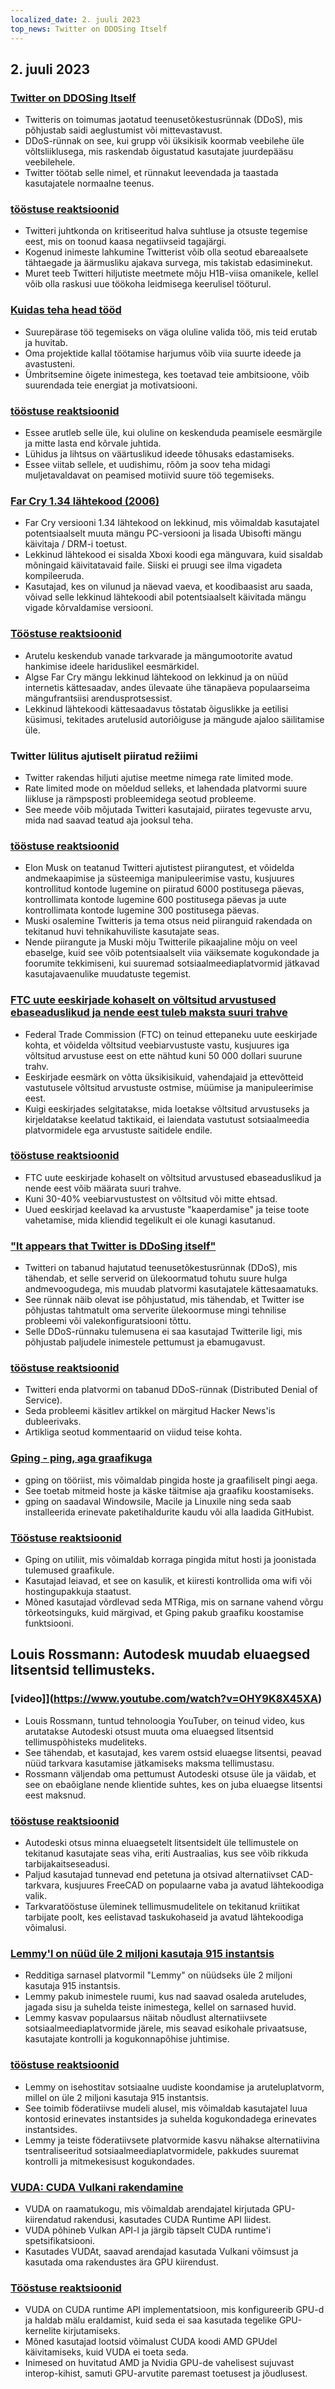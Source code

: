 ```yaml
---
localized_date: 2. juuli 2023
top_news: Twitter on DDOSing Itself
---
```


## 2. juuli 2023

### [Twitter on DDOSing Itself](https://sfba.social/@sysop408/110639435788921057)

- Twitteris on toimumas jaotatud teenusetõkestusrünnak (DDoS), mis põhjustab saidi aeglustumist või mittevastavust.
- DDoS-rünnak on see, kui grupp või üksikisik koormab veebilehe üle võltsliiklusega, mis raskendab õigustatud kasutajate juurdepääsu veebilehele.
- Twitter töötab selle nimel, et rünnakut leevendada ja taastada kasutajatele normaalne teenus.

### [tööstuse reaktsioonid](http://news.ycombinator.com/item?id=36553236)

- Twitteri juhtkonda on kritiseeritud halva suhtluse ja otsuste tegemise eest, mis on toonud kaasa negatiivseid tagajärgi.
- Kogenud inimeste lahkumine Twitterist võib olla seotud ebareaalsete tähtaegade ja äärmusliku ajakava survega, mis takistab edasiminekut.
- Muret teeb Twitteri hiljutiste meetmete mõju H1B-viisa omanikele, kellel võib olla raskusi uue töökoha leidmisega keerulisel tööturul.

### [Kuidas teha head tööd](http://paulgraham.com/greatwork.html)

- Suurepärase töö tegemiseks on väga oluline valida töö, mis teid erutab ja huvitab.
- Oma projektide kallal töötamise harjumus võib viia suurte ideede ja avastusteni.
- Ümbritsemine õigete inimestega, kes toetavad teie ambitsioone, võib suurendada teie energiat ja motivatsiooni.

### [tööstuse reaktsioonid](http://news.ycombinator.com/item?id=36550615)

- Essee arutleb selle üle, kui oluline on keskenduda peamisele eesmärgile ja mitte lasta end kõrvale juhtida.
- Lühidus ja lihtsus on väärtuslikud ideede tõhusaks edastamiseks.
- Essee viitab sellele, et uudishimu, rõõm ja soov teha midagi muljetavaldavat on peamised motiivid suure töö tegemiseks.

### [Far Cry 1.34 lähtekood (2006)](https://archive.org/details/far-cry-1.34-complete)

- Far Cry versiooni 1.34 lähtekood on lekkinud, mis võimaldab kasutajatel potentsiaalselt muuta mängu PC-versiooni ja lisada Ubisofti mängu käivitaja / DRM-i toetust.
- Lekkinud lähtekood ei sisalda Xboxi koodi ega mänguvara, kuid sisaldab mõningaid käivitatavaid faile. Siiski ei pruugi see ilma vigadeta kompileeruda.
- Kasutajad, kes on vilunud ja näevad vaeva, et koodibaasist aru saada, võivad selle lekkinud lähtekoodi abil potentsiaalselt käivitada mängu vigade kõrvaldamise versiooni.

### [Tööstuse reaktsioonid](http://news.ycombinator.com/item?id=36547801)

- Arutelu keskendub vanade tarkvarade ja mängumootorite avatud hankimise ideele hariduslikel eesmärkidel.
- Algse Far Cry mängu lekkinud lähtekood on lekkinud ja on nüüd internetis kättesaadav, andes ülevaate ühe tänapäeva populaarseima mängufrantsiisi arendusprotsessist.
- Lekkinud lähtekoodi kättesaadavus tõstatab õiguslikke ja eetilisi küsimusi, tekitades arutelusid autoriõiguse ja mängude ajaloo säilitamise üle.

### Twitter lülitus ajutiselt piiratud režiimi

- Twitter rakendas hiljuti ajutise meetme nimega rate limited mode.
- Rate limited mode on mõeldud selleks, et lahendada platvormi suure liikluse ja rämpsposti probleemidega seotud probleeme.
- See meede võib mõjutada Twitteri kasutajaid, piirates tegevuste arvu, mida nad saavad teatud aja jooksul teha.

### [tööstuse reaktsioonid](http://news.ycombinator.com/item?id=36552324)

- Elon Musk on teatanud Twitteri ajutistest piirangutest, et võidelda andmekaapimise ja süsteemiga manipuleerimise vastu, kusjuures kontrollitud kontode lugemine on piiratud 6000 postitusega päevas, kontrollimata kontode lugemine 600 postitusega päevas ja uute kontrollimata kontode lugemine 300 postitusega päevas.
- Muski osalemine Twitteris ja tema otsus neid piiranguid rakendada on tekitanud huvi tehnikahuviliste kasutajate seas.
- Nende piirangute ja Muski mõju Twitterile pikaajaline mõju on veel ebaselge, kuid see võib potentsiaalselt viia väiksemate kogukondade ja foorumite tekkimiseni, kui suuremad sotsiaalmeediaplatvormid jätkavad kasutajavaenulike muudatuste tegemist.

### [FTC uute eeskirjade kohaselt on võltsitud arvustused ebaseaduslikud ja nende eest tuleb maksta suuri trahve](https://www.washingtonpost.com/technology/2023/06/30/fake-reviews-online-ftc/)

- Federal Trade Commission (FTC) on teinud ettepaneku uute eeskirjade kohta, et võidelda võltsitud veebiarvustuste vastu, kusjuures iga võltsitud arvustuse eest on ette nähtud kuni 50 000 dollari suurune trahv.
- Eeskirjade eesmärk on võtta üksikisikuid, vahendajaid ja ettevõtteid vastutusele võltsitud arvustuste ostmise, müümise ja manipuleerimise eest.
- Kuigi eeskirjades selgitatakse, mida loetakse võltsitud arvustuseks ja kirjeldatakse keelatud taktikaid, ei laiendata vastutust sotsiaalmeedia platvormidele ega arvustuste saitidele endile.

### [tööstuse reaktsioonid](http://news.ycombinator.com/item?id=36556228)

- FTC uute eeskirjade kohaselt on võltsitud arvustused ebaseaduslikud ja nende eest võib määrata suuri trahve.
- Kuni 30-40% veebiarvustustest on võltsitud või mitte ehtsad.
- Uued eeskirjad keelavad ka arvustuste "kaaperdamise" ja teise toote vahetamise, mida kliendid tegelikult ei ole kunagi kasutanud.

### ["It appears that Twitter is DDoSing itself"](https://sfba.social/@sysop408/110639474671754723)

- Twitteri on tabanud hajutatud teenusetõkestusrünnak (DDoS), mis tähendab, et selle serverid on ülekoormatud tohutu suure hulga andmevoogudega, mis muudab platvormi kasutajatele kättesaamatuks.
- See rünnak näib olevat ise põhjustatud, mis tähendab, et Twitter ise põhjustas tahtmatult oma serverite ülekoormuse mingi tehnilise probleemi või valekonfiguratsiooni tõttu.
- Selle DDoS-rünnaku tulemusena ei saa kasutajad Twitterile ligi, mis põhjustab paljudele inimestele pettumust ja ebamugavust.

### [tööstuse reaktsioonid](http://news.ycombinator.com/item?id=36553762)

- Twitteri enda platvormi on tabanud DDoS-rünnak (Distributed Denial of Service).
- Seda probleemi käsitlev artikkel on märgitud Hacker News'is dubleerivaks.
- Artikliga seotud kommentaarid on viidud teise kohta.

### [Gping - ping, aga graafikuga](https://github.com/orf/gping)

- gping on tööriist, mis võimaldab pingida hoste ja graafiliselt pingi aega.
- See toetab mitmeid hoste ja käske täitmise aja graafiku koostamiseks.
- gping on saadaval Windowsile, Macile ja Linuxile ning seda saab installeerida erinevate paketihaldurite kaudu või alla laadida GitHubist.

### [Tööstuse reaktsioonid](http://news.ycombinator.com/item?id=36548676)

- Gping on utiliit, mis võimaldab korraga pingida mitut hosti ja joonistada tulemused graafikule.
- Kasutajad leiavad, et see on kasulik, et kiiresti kontrollida oma wifi või hostingupakkuja staatust.
- Mõned kasutajad võrdlevad seda MTRiga, mis on sarnane vahend võrgu tõrkeotsinguks, kuid märgivad, et Gping pakub graafiku koostamise funktsiooni.

## Louis Rossmann: Autodesk muudab eluaegsed litsentsid tellimusteks.

### [video]](https://www.youtube.com/watch?v=OHY9K8X45XA)

- Louis Rossmann, tuntud tehnoloogia YouTuber, on teinud video, kus arutatakse Autodeski otsust muuta oma eluaegsed litsentsid tellimuspõhisteks mudeliteks.
- See tähendab, et kasutajad, kes varem ostsid eluaegse litsentsi, peavad nüüd tarkvara kasutamise jätkamiseks maksma tellimustasu.
- Rossmann väljendab oma pettumust Autodeski otsuse üle ja väidab, et see on ebaõiglane nende klientide suhtes, kes on juba eluaegse litsentsi eest maksnud.

### [tööstuse reaktsioonid](http://news.ycombinator.com/item?id=36547864)

- Autodeski otsus minna eluaegsetelt litsentsidelt üle tellimustele on tekitanud kasutajate seas viha, eriti Austraalias, kus see võib rikkuda tarbijakaitseseadusi.
- Paljud kasutajad tunnevad end petetuna ja otsivad alternatiivset CAD-tarkvara, kusjuures FreeCAD on populaarne vaba ja avatud lähtekoodiga valik.
- Tarkvaratööstuse üleminek tellimusmudelitele on tekitanud kriitikat tarbijate poolt, kes eelistavad taskukohaseid ja avatud lähtekoodiga võimalusi.

### [Lemmy'l on nüüd üle 2 miljoni kasutaja 915 instantsis](https://lemmymap.feddit.de)

- Redditiga sarnasel platvormil "Lemmy" on nüüdseks üle 2 miljoni kasutaja 915 instantsis.
- Lemmy pakub inimestele ruumi, kus nad saavad osaleda aruteludes, jagada sisu ja suhelda teiste inimestega, kellel on sarnased huvid.
- Lemmy kasvav populaarsus näitab nõudlust alternatiivsete sotsiaalmeediaplatvormide järele, mis seavad esikohale privaatsuse, kasutajate kontrolli ja kogukonnapõhise juhtimise.

### [tööstuse reaktsioonid](http://news.ycombinator.com/item?id=36546425)

- Lemmy on isehostitav sotsiaalne uudiste koondamise ja aruteluplatvorm, millel on üle 2 miljoni kasutaja 915 instantsis.
- See toimib föderatiivse mudeli alusel, mis võimaldab kasutajatel luua kontosid erinevates instantsides ja suhelda kogukondadega erinevates instantsides.
- Lemmy ja teiste föderatiivsete platvormide kasvu nähakse alternatiivina tsentraliseeritud sotsiaalmeediaplatvormidele, pakkudes suuremat kontrolli ja mitmekesisust kogukondades.

### [VUDA: CUDA Vulkani rakendamine](https://github.com/jgbit/vuda)

- VUDA on raamatukogu, mis võimaldab arendajatel kirjutada GPU-kiirendatud rakendusi, kasutades CUDA Runtime API liidest.
- VUDA põhineb Vulkan API-l ja järgib täpselt CUDA runtime'i spetsifikatsiooni.
- Kasutades VUDAt, saavad arendajad kasutada Vulkani võimsust ja kasutada oma rakendustes ära GPU kiirendust.

### [Tööstuse reaktsioonid](http://news.ycombinator.com/item?id=36549637)

- VUDA on CUDA runtime API implementatsioon, mis konfigureerib GPU-d ja haldab mälu eraldamist, kuid seda ei saa kasutada tegelike GPU-kernelite kirjutamiseks.
- Mõned kasutajad lootsid võimalust CUDA koodi AMD GPUdel käivitamiseks, kuid VUDA ei toeta seda.
- Inimesed on huvitatud AMD ja Nvidia GPU-de vahelisest sujuvast interop-kihist, samuti GPU-arvutite paremast toetusest ja jõudlusest.
